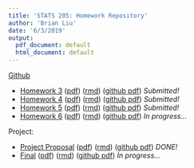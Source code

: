 ```yaml
---
title: 'STATS 205: Homework Repository'
author: 'Brian Liu'
date: '6/3/2019'
output:
  pdf_document: default
  html_document: default
---
```


[Github](https://github.com/bliutwo/stats205)

- <a href="homework_3.html">Homework 3</a> (<a href="homework_3.pdf">pdf</a>) (<a href="homework_3.Rmd">rmd</a>) (<a href="https://github.com/bliutwo/stats205/blob/master/hw3/homework_3.pdf">github pdf</a>) *Submitted!*
- <a href="homework_4.html">Homework 4</a> (<a href="homework_4.pdf">pdf</a>) (<a href="homework_4.Rmd">rmd</a>) (<a href="https://github.com/bliutwo/stats205/blob/master/hw4/homework_4.pdf">github pdf</a>) *Submitted!*
- <a href="homework_5.html">Homework 5</a> (<a href="homework_5.pdf">pdf</a>) (<a href="homework_5.Rmd">rmd</a>) (<a href="https://github.com/bliutwo/stats205/blob/master/hw5/homework_5.pdf">github pdf</a>) *Submitted!*
- <a href="homework_6.html">Homework 6</a> (<a href="homework_6.pdf">pdf</a>) (<a href="homework_6.Rmd">rmd</a>) (<a href="https://github.com/bliutwo/stats205/blob/master/hw6/homework_6.pdf">github pdf</a>) *In progress...*

Project:

- <a href="project_proposal.html">Project Proposal</a> (<a href="project_proposal.pdf">pdf</a>) (<a href="project_proposal.Rmd">rmd</a>) (<a href="https://github.com/bliutwo/stats205/blob/master/project/project_proposal.pdf">github pdf</a>) *DONE!*
- <a href="final.html">Final</a> (<a href="final.pdf">pdf</a>) (<a href="final.Rmd">rmd</a>) (<a href="https://github.com/bliutwo/stats205/blob/master/project/final.pdf">github pdf</a>) *In progress...*
